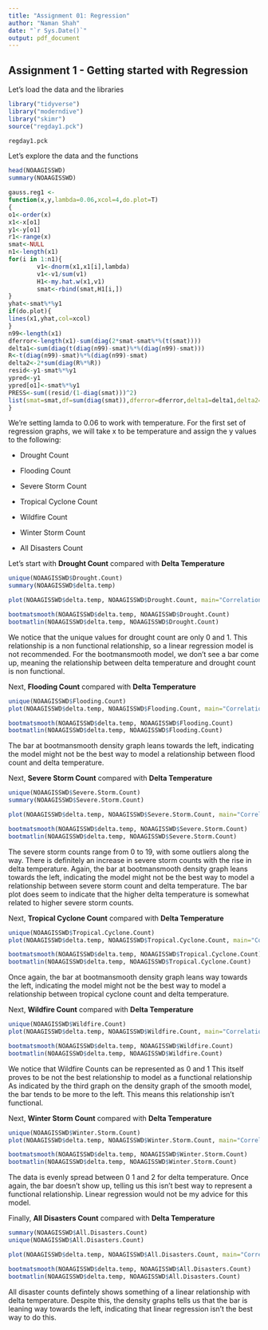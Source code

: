```yaml
---
title: "Assignment 01: Regression"
author: "Naman Shah"
date: "`r Sys.Date()`"
output: pdf_document
---
```


## Assignment 1 - Getting started with Regression

Let's load the data and the libraries


```r
library("tidyverse")
library("moderndive")
library("skimr")
source("regday1.pck")
```
```r
regday1.pck
```

Let's explore the data and the functions


```r
head(NOAAGISSWD)
summary(NOAAGISSWD)

gauss.reg1 <-
function(x,y,lambda=0.06,xcol=4,do.plot=T)
{
o1<-order(x)
x1<-x[o1]
y1<-y[o1]
r1<-range(x)
smat<-NULL
n1<-length(x1)
for(i in 1:n1){
        v1<-dnorm(x1,x1[i],lambda)
        v1<-v1/sum(v1)
        H1<-my.hat.w(x1,v1)
        smat<-rbind(smat,H1[i,])
}
yhat<-smat%*%y1
if(do.plot){
lines(x1,yhat,col=xcol)
}
n99<-length(x1)
dferror<-length(x1)-sum(diag(2*smat-smat%*%(t(smat))))
delta1<-sum(diag(t(diag(n99)-smat)%*%(diag(n99)-smat)))
R<-t(diag(n99)-smat)%*%(diag(n99)-smat)
delta2<-2*sum(diag(R%*%R))
resid<-y1-smat%*%y1
ypred<-y1
ypred[o1]<-smat%*%y1
PRESS<-sum((resid/(1-diag(smat)))^2)
list(smat=smat,df=sum(diag(smat)),dferror=dferror,delta1=delta1,delta2=delta2,resid=resid,pred.out=ypred[o1],x.out=x1,press=PRESS,cor=cor(ypred,y))
}

```

We're setting lamda to 0.06 to work with temperature.
For the first set of regression graphs, we will take x to be temperature and assign the y values to the following:

* Drought Count

* Flooding Count

* Severe Storm Count

* Tropical Cyclone Count

* Wildfire Count

* Winter Storm Count

* All Disasters Count

Let's start with **Drought Count** compared with **Delta Temperature**
```r
unique(NOAAGISSWD$Drought.Count)
summary(NOAAGISSWD$delta.temp)

plot(NOAAGISSWD$delta.temp, NOAAGISSWD$Drought.Count, main="Correlation between delta temperature and drought counts", xlab="Temperature", ylab="Drought Count", col="red")

bootmatsmooth(NOAAGISSWD$delta.temp, NOAAGISSWD$Drought.Count)
bootmatlin(NOAAGISSWD$delta.temp, NOAAGISSWD$Drought.Count)
```
We notice that the unique values for drought count are only 0 and 1.
This relationship is a non functional relationship, so a linear regression model is not recommended.
For the bootmansmooth model, we don't see a bar come up, meaning the relationship between delta temperature and drought count is non functional.

Next, **Flooding Count** compared with **Delta Temperature**
```r
unique(NOAAGISSWD$Flooding.Count)
plot(NOAAGISSWD$delta.temp, NOAAGISSWD$Flooding.Count, main="Correlation between delta temperature and flood counts", xlab="Temperature", ylab="Flood Count", col="red")

bootmatsmooth(NOAAGISSWD$delta.temp, NOAAGISSWD$Flooding.Count)
bootmatlin(NOAAGISSWD$delta.temp, NOAAGISSWD$Flooding.Count)
```
The bar at bootmansmooth density graph leans towards the left, indicating the model might not be the best way to model a relationship between flood count and delta temperature.

Next, **Severe Storm Count** compared with **Delta Temperature**
```r
unique(NOAAGISSWD$Severe.Storm.Count)
summary(NOAAGISSWD$Severe.Storm.Count)

plot(NOAAGISSWD$delta.temp, NOAAGISSWD$Severe.Storm.Count, main="Correlation between delta temperature and severe storm counts", xlab="Temperature", ylab="Severe Storm Count", col="red")

bootmatsmooth(NOAAGISSWD$delta.temp, NOAAGISSWD$Severe.Storm.Count)
bootmatlin(NOAAGISSWD$delta.temp, NOAAGISSWD$Severe.Storm.Count)
```
The severe storm counts range from 0 to 19, with some outliers along the way. There is definitely an increase in severe storm counts with the rise in delta temperature.
Again, the bar at bootmansmooth density graph leans towards the left, indicating the model might not be the best way to model a relationship between severe storm count and delta temperature.
The bar plot does seem to indicate that the higher delta temperature is somewhat related to higher severe storm counts.

Next, **Tropical Cyclone Count** compared with **Delta Temperature**
```r
unique(NOAAGISSWD$Tropical.Cyclone.Count)
plot(NOAAGISSWD$delta.temp, NOAAGISSWD$Tropical.Cyclone.Count, main="Correlation between delta temperature and tropical cyclone counts", xlab="Temperature", ylab="Tropical Cyclone Count", col="red")

bootmatsmooth(NOAAGISSWD$delta.temp, NOAAGISSWD$Tropical.Cyclone.Count)
bootmatlin(NOAAGISSWD$delta.temp, NOAAGISSWD$Tropical.Cyclone.Count)
```
Once again, the bar at bootmansmooth density graph leans way towards the left, indicating the model might not be the best way to model a relationship between tropical cyclone count and delta temperature.

Next, **Wildfire Count** compared with **Delta Temperature**
```r
unique(NOAAGISSWD$Wildfire.Count)
plot(NOAAGISSWD$delta.temp, NOAAGISSWD$Wildfire.Count, main="Correlation between delta temperature and wildfire counts", xlab="Temperature", ylab="Wildfire Count", col="red")

bootmatsmooth(NOAAGISSWD$delta.temp, NOAAGISSWD$Wildfire.Count)
bootmatlin(NOAAGISSWD$delta.temp, NOAAGISSWD$Wildfire.Count)
```
We notice that Wildfire Counts can be represented as 0 and 1
This itself proves to be not the best relationship to model as a functional relationship
As indicated by the third graph on the density graph of the smooth model, the bar tends to be more to the left.
This means this relationship isn't functional.

Next, **Winter Storm Count** compared with **Delta Temperature**
```r
unique(NOAAGISSWD$Winter.Storm.Count)
plot(NOAAGISSWD$delta.temp, NOAAGISSWD$Winter.Storm.Count, main="Correlation between delta temperature and winter storm counts", xlab="Temperature", ylab="Winter Storm Count", col="red")

bootmatsmooth(NOAAGISSWD$delta.temp, NOAAGISSWD$Winter.Storm.Count)
bootmatlin(NOAAGISSWD$delta.temp, NOAAGISSWD$Winter.Storm.Count)
```
The data is evenly spread between 0 1 and 2 for delta temperature.
Once again, the bar doesn't show up, telling us this isn't best way to represent a functional relationship.
Linear regression would not be my advice for this model.

Finally, **All Disasters Count** compared with **Delta Temperature**
```r
summary(NOAAGISSWD$All.Disasters.Count)
unique(NOAAGISSWD$All.Disasters.Count)

plot(NOAAGISSWD$delta.temp, NOAAGISSWD$All.Disasters.Count, main="Correlation between delta temperature and all disasters counts", xlab="Temperature", ylab="Disaster Count", col="red")

bootmatsmooth(NOAAGISSWD$delta.temp, NOAAGISSWD$All.Disasters.Count)
bootmatlin(NOAAGISSWD$delta.temp, NOAAGISSWD$All.Disasters.Count)
```
All disaster counts defintely shows something of a linear relationship with delta temperature. 
Despite this, the density graphs tells us that the bar is leaning way towards the left, indicating that linear regression isn't the best way to do this.

